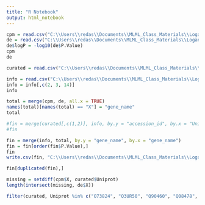 ```yaml
---
title: "R Notebook"
output: html_notebook
---
```







```r
cpm = read.csv("C:\\Users\\redas\\Documents\\MLML_Class_Materials\\Logan_Lab\\Thesis_data\\data_analysis\\Zuri_oases_limma_filtered_counts.csv")
de = read.csv("C:\\Users\\redas\\Documents\\MLML_Class_Materials\\Logan_Lab\\Thesis_data\\data_analysis\\DE_lists\\Zuri_oases_limma_TwovsEight_P0.1C0.1_full_table.csv")
de$logP = -log10(de$P.Value)
cpm
de
```

```r
curated = read.csv("C:\\Users\\redas\\Documents\\MLML_Class_Materials\\Logan_Lab\\Thesis_data\\data_analysis\\DE_lists\\Oases_alldatatable.csv")
```

```r
info = read.csv("C:\\Users\\redas\\Documents\\MLML_Class_Materials\\Logan_Lab\\Thesis_data\\annotation\\Zuri_oases_gene_info_new.csv")
info = info[,c(2, 3, 14)]
info
```




```r
total = merge(cpm, de, all.x = TRUE)
names(total)[names(total) == "X"] = "gene_name"
total
```

```r
#fin = merge(curated[,c(1,2)], info, by.y = "accession_id", by.x = "Uniprot")
#fin
```


```r
fin = merge(info, total, by.y = "gene_name", by.x = "gene_name")
fin = fin[order(fin$P.Value),]
fin
write.csv(fin, "C:\\Users\\redas\\Documents\\MLML_Class_Materials\\Logan_Lab\\Thesis_data\\data_analysis\\DE_lists\\Zuri_oases_limma_TwovsEight_P0.1C0.1_DE_total_info.csv")
```

```r
fin[duplicated(fin),]
```


```r
missing = setdiff(cpm$X, curated$Uniprot)
length(intersect(missing, de$X))
```

```r
filter(curated, Uniprot %in% c("O73824", "Q3UR50", "Q90460", "Q08478", "Q91119", "Q91Z96", "O93566", "Q91120", "C0H9B6", "Q6UXG2", "Q9YGK2"))
```

















